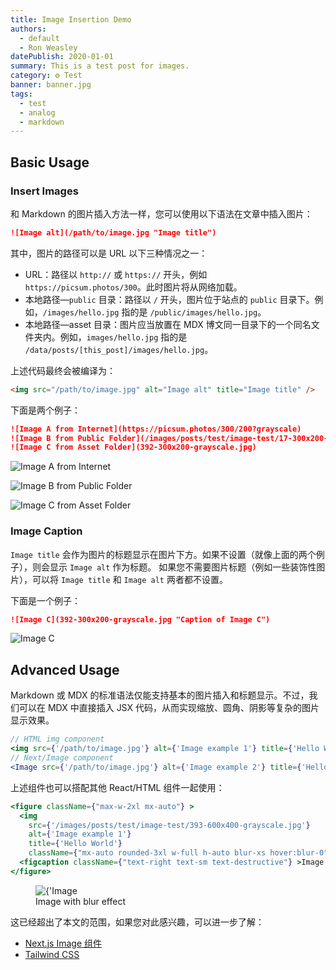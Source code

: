 ```yaml
---
title: Image Insertion Demo
authors:
  - default
  - Ron Weasley
datePublish: 2020-01-01
summary: This is a test post for images.
category: ⚙️ Test
banner: banner.jpg
tags:
  - test
  - analog
  - markdown
---
```


## Basic Usage

### Insert Images

和 Markdown 的图片插入方法一样，您可以使用以下语法在文章中插入图片：

```markdown
![Image alt](/path/to/image.jpg "Image title")
```
其中，图片的路径可以是 URL 以下三种情况之一：
- URL：路径以 `http://` 或 `https://` 开头，例如 `https://picsum.photos/300`。此时图片将从网络加载。
- 本地路径—`public` 目录：路径以 `/` 开头，图片位于站点的 `public` 目录下。例如，`/images/hello.jpg` 指的是 `/public/images/hello.jpg`。
- 本地路径—asset 目录：图片应当放置在 MDX 博文同一目录下的一个同名文件夹内。例如，`images/hello.jpg` 指的是 `/data/posts/[this_post]/images/hello.jpg`。

上述代码最终会被编译为：

```html
<img src="/path/to/image.jpg" alt="Image alt" title="Image title" />
```

下面是两个例子：

```markdown
![Image A from Internet](https://picsum.photos/300/200?grayscale)
![Image B from Public Folder](/images/posts/test/image-test/17-300x200-grayscale.jpg)
![Image C from Asset Folder](392-300x200-grayscale.jpg)
```
![Image A from Internet](https://picsum.photos/300/200?grayscale)

![Image B from Public Folder](/images/posts/test/image-test/17-300x200-grayscale.jpg)

![Image C from Asset Folder](392-300x200-grayscale.jpg)

### Image Caption

`Image title` 会作为图片的标题显示在图片下方。如果不设置（就像上面的两个例子），则会显示 `Image alt` 作为标题。
如果您不需要图片标题（例如一些装饰性图片），可以将 `Image title` 和 `Image alt` 两者都不设置。

下面是一个例子：

```markdown
![Image C](392-300x200-grayscale.jpg "Caption of Image C")
```

![Image C](392-300x200-grayscale.jpg "Caption of Image C")

## Advanced Usage

Markdown 或 MDX 的标准语法仅能支持基本的图片插入和标题显示。不过，我们可以在 MDX 中直接插入 JSX 代码，从而实现缩放、圆角、阴影等复杂的图片显示效果。

```jsx
// HTML img component
<img src={'/path/to/image.jpg'} alt={'Image example 1'} title={'Hello World'} width={200} height={300} />
// Next/Image component
<Image src={'/path/to/image.jpg'} alt={'Image example 2'} title={'Hello World'} width={200} height={300} />
```

上述组件也可以搭配其他 React/HTML 组件一起使用：

```jsx
<figure className={"max-w-2xl mx-auto"} >
  <img
    src={'/images/posts/test/image-test/393-600x400-grayscale.jpg'}
    alt={'Image example 1'}
    title={'Hello World'}
    className={"mx-auto rounded-3xl w-full h-auto blur-xs hover:blur-0"} />
  <figcaption className={"text-right text-sm text-destructive"} >Image with blur effect</figcaption>
</figure>
```

<figure className={"max-w-2xl mx-auto"} >
  <img
    src={'/images/posts/test/image-test/393-600x400-grayscale.jpg'}
    alt={'Image placeholder with blur-sm effect'}
    title={'Hello World'}
    className={"mx-auto rounded-3xl w-full h-auto blur-xs hover:blur-0"} />
  <figcaption className={"text-right text-sm text-destructive"} >Image with blur effect</figcaption>
</figure>

这已经超出了本文的范围，如果您对此感兴趣，可以进一步了解：

- [Next.js Image 组件](https://nextjs.org/docs/api-reference/next/image)
- [Tailwind CSS](https://tailwindcss.com/docs/installation)
